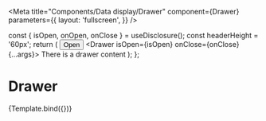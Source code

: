 



<Meta
  title="Components/Data display/Drawer"
  component={Drawer}
  parameters={{
    layout: 'fullscreen',
  }}
/>

  const { isOpen, onOpen, onClose } = useDisclosure();
  const headerHeight = '60px';
  return (
    <Box
      width="100%"
      height={headerHeight}
      position="absolute"
      pt="xs"
      px="sm"
      bg="gray.100"
      zIndex="popover"
    >
      <Button onClick={onOpen}>Open</Button>
      <Drawer isOpen={isOpen} onClose={onClose} {...args}>
        <DrawerOverlay />
        <DrawerContent marginTop={headerHeight} p="md">
          There is a drawer content
        </DrawerContent>
      </Drawer>
    </Box>
  );
};

# Drawer

<Canvas>
  <Story
    name="Drawer"
    args={{
      placement: 'top',
    }}
    argTypes={{
      placement: {
        options: ['top', 'bottom', 'left', 'right'],
        control: 'select',
      },
    }}
  >
    {Template.bind({})}
  </Story>
</Canvas>
